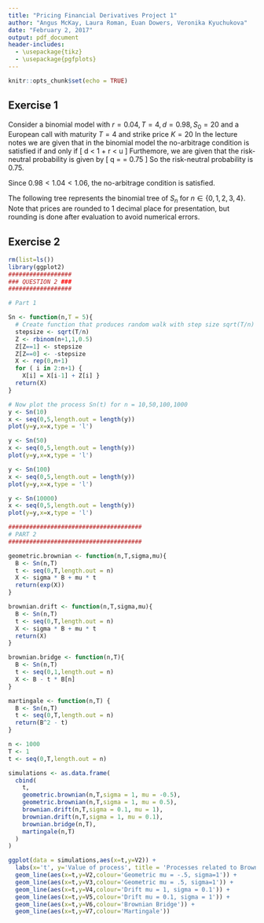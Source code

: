 ```yaml
---
title: "Pricing Financial Derivatives Project 1"
author: "Angus McKay, Laura Roman, Euan Dowers, Veronika Kyuchukova"
date: "February 2, 2017"
output: pdf_document
header-includes: 
  - \usepackage{tikz}
  - \usepackage{pgfplots}
---
```


```r
knitr::opts_chunk$set(echo = TRUE)
```

## Exercise 1
Consider a binomial model with $r = 0.04, T = 4, d = 0.98, S_0 = 20$ and a European call with maturity $T=4$ and strike price $K = 20$
In the lecture notes we are given that in the binomial model the no-arbitrage condition is satisfied if and only if 
\[
d < 1 + r < u
\]
Furthemore, we are given that the risk-neutral probability is given by
\[
q = \frac{1+r-d}{u-d} = 0.75
\]
So the risk-neutral probability is 0.75.

Since $0.98 < 1.04 < 1.06$, the no-arbitrage condition is satisfied. 

The following tree represents the binomial tree of $S_n$ for $n \in \{0,1,2,3,4\}$. Note that prices are rounded to 1 decimal place for presentation, but rounding is done after evaluation to avoid numerical errors. 

\begin{tikzpicture} [scale=2, every node/.style={scale=2}]

\tikzset{vertex/.style = {shape=circle,draw,minimum size=0.5em}}
\tikzset{edge/.style = {->,> = latex'}}
% vertices
\node[vertex] (a) at  (4,2) {\tiny 20};
\node[vertex] (b) at  (3.5,1) {\tiny 21.2};
\node[vertex] (c) at (4.5,1) {\tiny 19.6};
\node[vertex] (d) at (3,0) {\tiny 22.5};
\node[vertex] (z) at (4,0) {\tiny 20.8};
\node[vertex] (e) at (5,0) {\tiny 19.2};
\node[vertex] (f) at (2.5,-1) {\tiny 23.8};
\node[vertex] (g) at (3.5,-1) {\tiny 22.0};
\node[vertex] (h) at (4.5,-1) {\tiny 20.4};
\node[vertex] (i) at (5.5,-1) {\tiny 18.8};
\node[vertex] (j) at (5,0) {\tiny 19.2};
\node[vertex] (k) at (2,-2) {\tiny 25.2};
\node[vertex] (l) at (3,-2) {\tiny 23.3};
\node[vertex] (m) at (4,-2) {\tiny 21.6};
\node[vertex] (n) at (5,-2) {\tiny 20.0};
\node[vertex] (o) at (6,-2) {\tiny 18.4};

%edges
\begin{scope}[every path/.style={-}, every node/.style={inner sep=1pt}]
       \draw (a) -- node [anchor=south east] {u} (b);
       \draw (a) -- node [anchor=south west] {d} (c);
       \draw (b) -- node [anchor=south east] {u} (d);
       \draw (b) -- node [anchor=south west] {d} (z);
       \draw (c) -- node [anchor=south west] {d} (e);
       \draw (c) -- node [anchor=south east] {u} (z);
       \draw (d) -- node [anchor=south east] {u} (f);
       \draw (d) -- node [anchor=south west] {d} (g);
       \draw (z) -- node [anchor=south east] {u} (g);
       \draw (z) -- node [anchor=south west] {d} (h);
       \draw (e) -- node [anchor=south east] {u} (h);
       \draw (e) -- node [anchor=south west] {d} (i);
       \draw (f) -- node [anchor=south east] {u} (k);
       \draw (f) -- node [anchor=south west] {d} (l);
       \draw (g) -- node [anchor=south east] {u} (l);
       \draw (g) -- node [anchor=south west] {d} (m);
       \draw (h) -- node [anchor=south east] {u} (m);
       \draw (h) -- node [anchor=south west] {d} (n);
       \draw (i) -- node [anchor=south east] {u} (n);
       \draw (i) -- node [anchor=south west] {d} (o);

\end{scope}

\end{tikzpicture}

## Exercise 2

```R
rm(list=ls())
library(ggplot2)
##################
### QUESTION 2 ###
##################

# Part 1

Sn <- function(n,T = 5){
  # Create function that produces random walk with step size sqrt(T/n)
  stepsize <- sqrt(T/n)
  Z <- rbinom(n+1,1,0.5)
  Z[Z==1] <- stepsize
  Z[Z==0] <- -stepsize
  X <- rep(0,n+1)
  for ( i in 2:n+1) { 
    X[i] = X[i-1] + Z[i] }
  return(X)
}

# Now plot the process Sn(t) for n = 10,50,100,1000
y <- Sn(10)
x <- seq(0,5,length.out = length(y))
plot(y=y,x=x,type = 'l')

y <- Sn(50)
x <- seq(0,5,length.out = length(y))
plot(y=y,x=x,type = 'l')

y <- Sn(100)
x <- seq(0,5,length.out = length(y))
plot(y=y,x=x,type = 'l')

y <- Sn(10000)
x <- seq(0,5,length.out = length(y))
plot(y=y,x=x,type = 'l')

######################################
# PART 2
######################################

geometric.brownian <- function(n,T,sigma,mu){
  B <- Sn(n,T)
  t <- seq(0,T,length.out = n)
  X <- sigma * B + mu * t
  return(exp(X))
}

brownian.drift <- function(n,T,sigma,mu){
  B <- Sn(n,T)
  t <- seq(0,T,length.out = n)
  X <- sigma * B + mu * t
  return(X)
}

brownian.bridge <- function(n,T){
  B <- Sn(n,T)
  t <- seq(0,1,length.out = n)
  X <- B - t * B[n]
}

martingale <- function(n,T) {
  B <- Sn(n,T)
  t <- seq(0,T,length.out = n)
  return(B^2 - t)
}

n <- 1000
T <- 1
t <- seq(0,T,length.out = n)

simulations <- as.data.frame( 
  cbind(
    t,
    geometric.brownian(n,T,sigma = 1, mu = -0.5),
    geometric.brownian(n,T,sigma = 1, mu = 0.5),
    brownian.drift(n,T,sigma = 0.1, mu = 1),
    brownian.drift(n,T,sigma = 1, mu = 0.1),
    brownian.bridge(n,T),
    martingale(n,T)
  )
)

ggplot(data = simulations,aes(x=t,y=V2)) + 
  labs(x='t', y='Value of process', title = 'Processes related to Brownian motion') +
  geom_line(aes(x=t,y=V2,colour='Geometric mu = -.5, sigma=1')) + 
  geom_line(aes(x=t,y=V3,colour='Geometric mu = .5, sigma=1')) + 
  geom_line(aes(x=t,y=V4,colour='Drift mu = 1, sigma = 0.1')) + 
  geom_line(aes(x=t,y=V5,colour='Drift mu = 0.1, sigma = 1')) +
  geom_line(aes(x=t,y=V6,colour='Brownian Bridge')) +
  geom_line(aes(x=t,y=V7,colour='Martingale'))

```

